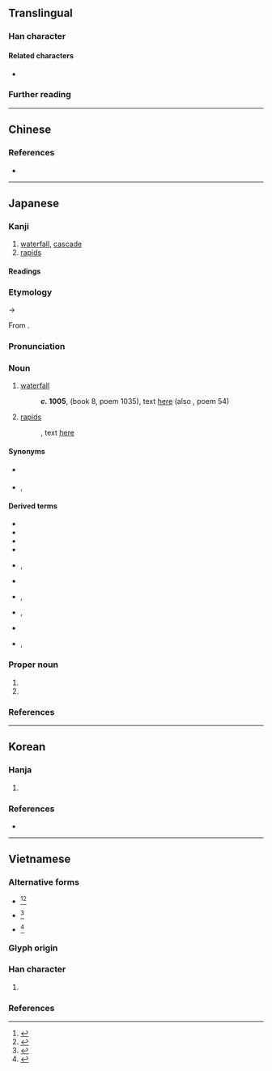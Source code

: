 {{also|瀧|泷}}
{{character info/new}}
==Translingual==
{{Han simplified forms|瀧|滝|泷}}

===Han character===
{{Han char|rn=85|rad=水|as=10|sn=13|four=30116|canj=EYTU|ids=⿰氵竜}}

====Related characters====
* {{l|mul|瀧}} {{q|[[Traditional Chinese]] and Japanese [[kyūjitai]]}}

===Further reading===
{{Han ref|kx=0643.241|dkj=18067|dj=1050.230|hdz=31706.020|uh=6EDD}}

----

==Chinese==
{{zh-see|瀧|v}}

===References===
* {{R:twedu|B02335-001}}

----

==Japanese==
{{attn|ja|readings need to be verified; check also for そう}}
{{ja-kanji forms|滝|瀧}}

===Kanji===
{{ja-kanji|grade=c|rs=水10|kyu=瀧}}

# [[waterfall]], [[cascade]]
# [[rapid]]s

====Readings====
{{ja-readings
|goon=ろう<ろう
|kanon=ろう<らう
|kun=たき-<たき-
}}

===Etymology===
{{ja-kanjitab|たき|yomi=k|alt=瀑}}
{{IPAfont|/taki<sub>1</sub>/}} → {{IPAchar|/taki/}}

From {{inh|ja|ojp|sort=たき|-}}.

===Pronunciation===
{{ja-pron|y=k|たき|acc=0|acc_ref=DJR}}

===Noun===
{{ja-noun|kyu=瀧|たき}}

# [[waterfall]]
#: '''''c.'' 1005''', ''{{w|Shūi Wakashū}}'' (book 8, poem 1035), text [http://jti.lib.virginia.edu/japanese/shuishu/Ano08Si.html here] (also ''{{w|Ogura Hyakunin Isshu|Hyakunin Isshu}}'', poem 54)
#:: {{ja-usex|'''滝'''の音は絶えて久しくなりぬれど名こそ流れてなほ聞こえけれ|'''たき''' の おと は たえて ひさしく なりぬれど な こそ ながれて なほ きこえけれ|rom='''taki''' no oto wa taete hisashiku narinuredo na koso nagarete nao kikoekere|The '''waterfall's''' sound faded into nothingness a long time ago―but its name has come down still to be heard today.<ref>{{cite-book|1991|Steven D. Carter|Traditional Japanese Poetry: An Anthology|publisher=Stanford University Press|isbn=0-8047-2212-9|page=223}}</ref>}}
# {{lb|ja|archaic|sort=たき}} [[rapid]]s
#: {{RQ:Manyoshu|15|3617}}, text [http://jti.lib.virginia.edu/japanese/manyoshu/Man15Yo.html here]
#:: {{ja-usex|m=伊波婆之流 '''多伎'''毛登杼呂尓 鳴%蝉%乃 許恵乎之伎氣婆 京師%之於毛保由|m_kana=いはばしる '''たき'''もとどろに なく%せみ%の こゑをしきけば みやこ%しおもほゆ|石%走る'''滝'''もとどろに鳴く蝉の声をし聞けば都し思ほゆ|いは%-ばしる '''たき'''もとどろに なくせみの こゑをしきけば みやこしおもほゆ|rom=iwa-bashiru '''taki''' mo todoro ni naku semi no koe o shikikeba miyako shi omōyu}}

====Synonyms====
* {{sense|waterfall}} {{ja-r|瀑%布|ばく%ふ}}
* {{sense|rapids}} {{ja-r|急流|きゅうりゅう}}, {{ja-r|滝川|たきがわ}}

====Derived terms====
{{der-top}}
* {{ja-r|滝汗|たきあせ|[[profuse]] [[sweating]]}}
* {{ja-r|滝口|たきぐち|[[top]] of a waterfall}}
* {{ja-r|滝壷|たきつぼ}}
* {{ja-r|滝%登り|たき%のぼり}}
* {{ja-r|男%滝|お%だき|rom=-}}, {{ja-r|雄%滝|お%だき}}
* {{ja-r|小%滝|お%だき|[[cascade]]}}
* {{ja-r|枯滝|かれたき|rom=-}}, {{ja-r|枯れ滝|かれたき}}
* {{ja-r|涸滝|かれたき|rom=-}}, {{ja-r|涸れ滝|かれたき}}
* {{ja-r|白滝|しらたき}}
* {{ja-r|女%滝|め%だき|rom=-}}, {{ja-r|雌%滝|め%だき}}
{{der-bottom}}

===Proper noun===
{{ja-pos|kyu=瀧|たき|proper}}

# {{n-g|A [[placename]].}}
# {{surname|ja|sort=たき}}

===References===
<references/>

----

==Korean==

===Hanja===
{{ko-hanja|젖다|젖을|롱||농}}

# {{alternative form of|ko|瀧}}

===References===
* {{R:zonmal|28381}}

{{categorize|ko|Hanja variant forms|sort=롱}}

----

==Vietnamese==

===Alternative forms===
* {{alter|vi|{{vi-l|瀧|sông}}}}<ref name=gdhn>{{vi-ref|Trần (2004).}}</ref><ref name=bonet>{{vi-ref|Bonet (1899).}}</ref>
* {{alter|vi|{{vi-l|瀧|rồng}}}}<ref name=gdhn>{{vi-ref|Trần (2004).}}</ref>
* {{alter|vi|{{vi-l|雙|suông}}}}<ref name=gdhn>{{vi-ref|Trần (2004).}}</ref>

===Glyph origin===
{{Han compound|水#Vietnamese|竜#Vietnamese|alt1=氵|t1=water|tr2={{vi-l|long}}|c1=s|c2=p|ls=psc}}

===Han character===
{{vi-readings|sort=水10
|nom=sông-tdcndg;tdcntd;gdhn;bonet, lùng-tdcndg;tdcntd, sòng-tdcndg, suồng-tdcndg, trong-tdcndg, rông-gdhn, rồng-gdhn, suông-gdhn, long-btcn
}}

# {{Nom form of|sông|[[river]]}}

===References===
<references/>